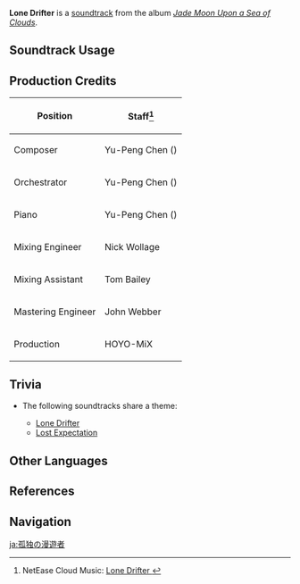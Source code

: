 {{Soundtrack Infobox
|image          = Jade Moon Upon a Sea of Clouds.png
|album          = Jade Moon Upon a Sea of Clouds
|disc           = 2
|number         = 64
|featured       =
|featured2      =
|featured3      =
|featured_disc  =
|featured_disc2 =
|featured_disc3 =
|youtube_id     = gQ-ITVNfrXg
|spotify_id     = 5wUWqJwMCMUN3IRWxZ9xbI
|previous       = Silent Ruins
|next           = Lost Expectation
}}
'''Lone Drifter''' is a [[soundtrack]] from the album ''[[Jade Moon Upon a Sea of Clouds]]''.

==Soundtrack Usage==
{{Soundtrack Usage
|quest    = A Single Harmony for an Irreplaceable Soul
|location = Dunyu Ruins;;Lingju Pass;;Qingxu Pool
}}

==Production Credits==
{| class="wikitable"
! Position
! Staff<ref>NetEase Cloud Music: [https://music.163.com/#/song?id=1492276661 Lone Drifter {{zh|孤独的漫行者}}]</ref>
|-
! Composer
| Yu-Peng Chen ({{zh|陈致逸}})
|-
! Orchestrator
| Yu-Peng Chen ({{zh|陈致逸}})
|-
! Piano
| Yu-Peng Chen ({{zh|陈致逸}})
|-
! Mixing Engineer
| Nick Wollage
|-
! Mixing Assistant
| Tom Bailey
|-
! Mastering Engineer
| John Webber
|-
! Production
| HOYO-MiX
|}
<!--
==Gallery==
<gallery>
Genshin Impact EP - Night of Dice-Twirling Musings
</gallery>
-->

==Trivia==
* <section begin="LoneDrifterTheme" />The following soundtracks share a theme:
** [[Lone Drifter]]
** [[Lost Expectation]] <section end="LoneDrifterTheme" />

==Other Languages==
{{Other Languages
|en      = Lone Drifter
|zhs     = 孤独的漫行者
|zhs_rm  = Gūdú de Mànxíngzhě
|zht     = 孤獨的漫行者
|zht_rm  = Gūdú de Mànxíngzhě
|zh_tl   = 
|ja      = 孤独の漫遊者
|ja_rm   = Kodoku no Man'yuusha
|ja_tl   = Lone Wanderer
}}

==References==
{{Reflist}}

==Navigation==
{{Soundtrack Navbox|Jade Moon Upon a Sea of Clouds}}

[[ja:孤独の漫遊者]]